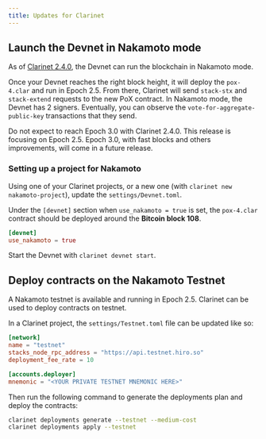 ```yaml
---
title: Updates for Clarinet
---
```


## Launch the Devnet in Nakamoto mode

As of [Clarinet 2.4.0](https://github.com/hirosystems/clarinet/releases/tag/v2.4.0), the Devnet can run the blockchain in Nakamoto mode.

Once your Devnet reaches the right block height, it will deploy the `pox-4.clar` and run in
Epoch 2.5.
From there, Clarinet will send `stack-stx` and `stack-extend` requests to the new PoX contract.
In Nakamoto mode, the Devnet has 2 signers. Eventually, you can observe the
`vote-for-aggregate-public-key` transactions that they send.

Do not expect to reach Epoch 3.0 with Clarinet 2.4.0. This release is focusing on Epoch 2.5.
Epoch 3.0, with fast blocks and others improvements, will come in a future release.

### Setting up a project for Nakamoto

Using one of your Clarinet projects, or a new one (with `clarinet new nakamoto-project`), update the
`settings/Devnet.toml`.

Under the `[devnet]` section when `use_nakamoto = true` is set, the `pox-4.clar` contract should be
deployed around the **Bitcoin block 108**.

```toml
[devnet]
use_nakamoto = true
```

Start the Devnet with `clarinet devnet start`.

## Deploy contracts on the Nakamoto Testnet

A Nakamoto testnet is available and running in Epoch 2.5. Clarinet can be used to deploy contracts
on testnet.

In a Clarinet project, the `settings/Testnet.toml` file can be updated like so:

```toml
[network]
name = "testnet"
stacks_node_rpc_address = "https://api.testnet.hiro.so"
deployment_fee_rate = 10

[accounts.deployer]
mnemonic = "<YOUR PRIVATE TESTNET MNEMONIC HERE>"
```

Then run the following command to generate the deployments plan and deploy the contracts:

```sh
clarinet deployments generate --testnet --medium-cost
clarinet deployments apply --testnet
```
